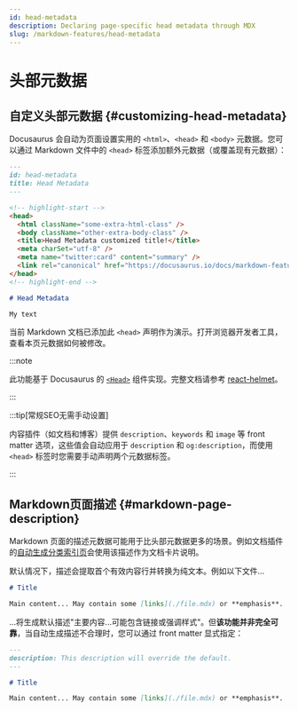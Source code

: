 ```yaml
---
id: head-metadata
description: Declaring page-specific head metadata through MDX
slug: /markdown-features/head-metadata
---
```


# 头部元数据

## 自定义头部元数据 {#customizing-head-metadata}

Docusaurus 会自动为页面设置实用的 `<html>`、`<head>` 和 `<body>` 元数据。您可以通过 Markdown 文件中的 `<head>` 标签添加额外元数据（或覆盖现有元数据）：

```md title="markdown-features-head-metadata.mdx"
---
id: head-metadata
title: Head Metadata
---

<!-- highlight-start -->
<head>
  <html className="some-extra-html-class" />
  <body className="other-extra-body-class" />
  <title>Head Metadata customized title!</title>
  <meta charSet="utf-8" />
  <meta name="twitter:card" content="summary" />
  <link rel="canonical" href="https://docusaurus.io/docs/markdown-features/head-metadata" />
</head>
<!-- highlight-end -->

# Head Metadata

My text
```

<head>
  <html className="some-extra-html-class" />
  <body className="other-extra-body-class" />
  <title>Head Metadata customized title!</title>
  <meta charSet="utf-8" />
  <meta name="twitter:card" content="summary" />
  <link rel="canonical" href="https://docusaurus.io/docs/markdown-features/head-metadata" />
</head>

当前 Markdown 文档已添加此 `<head>` 声明作为演示。打开浏览器开发者工具，查看本页元数据如何被修改。

:::note

此功能基于 Docusaurus 的 [`<Head>`](./../../docusaurus-core.mdx#head) 组件实现。完整文档请参考 [react-helmet](https://github.com/nfl/react-helmet)。

:::

:::tip[常规SEO无需手动设置]

内容插件（如文档和博客）提供 `description`、`keywords` 和 `image` 等 front matter 选项，这些值会自动应用于 `description` 和 `og:description`，而使用 `<head>` 标签时您需要手动声明两个元数据标签。

:::

## Markdown页面描述 {#markdown-page-description}

Markdown 页面的描述元数据可能用于比头部元数据更多的场景。例如文档插件的[自动生成分类索引页](../docs/sidebar/items.mdx#generated-index-page)会使用该描述作为文档卡片说明。

默认情况下，描述会提取首个有效内容行并转换为纯文本。例如以下文件...

```md
# Title

Main content... May contain some [links](./file.mdx) or **emphasis**.
```

...将生成默认描述"主要内容...可能包含链接或强调样式"。但**该功能并非完全可靠**，当自动生成描述不合理时，您可以通过 front matter 显式指定：

```md
---
description: This description will override the default.
---

# Title

Main content... May contain some [links](./file.mdx) or **emphasis**.
```